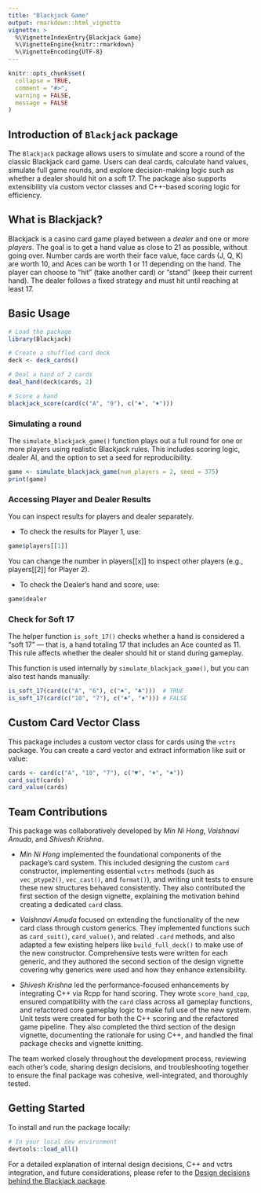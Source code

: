 ```yaml
---
title: "Blackjack Game"
output: rmarkdown::html_vignette
vignette: >
  %\VignetteIndexEntry{Blackjack Game}
  %\VignetteEngine{knitr::rmarkdown}
  %\VignetteEncoding{UTF-8}
---
```


```r
knitr::opts_chunk$set(
  collapse = TRUE,
  comment = "#>",
  warning = FALSE,
  message = FALSE
)
```

## Introduction of `Blackjack` package

The `Blackjack` package allows users to simulate and score a round of the classic Blackjack card game. Users can deal cards, calculate hand values, simulate full game rounds, and explore decision-making logic such as whether a dealer should hit on a soft 17. The package also supports extensibility via custom vector classes and C++-based scoring logic for efficiency.

## What is Blackjack?

Blackjack is a casino card game played between a *dealer* and one or more *players*. The goal is to get a hand value as close to 21 as possible, without going over. Number cards are worth their face value, face cards (J, Q, K) are worth 10, and Aces can be worth 1 or 11 depending on the hand. The player can choose to "hit" (take another card) or "stand" (keep their current hand). The dealer follows a fixed strategy and must hit until reaching at least 17.

## Basic Usage

```r
# Load the package
library(Blackjack)

# Create a shuffled card deck
deck <- deck_cards()

# Deal a hand of 2 cards
deal_hand(deck$cards, 2)

# Score a hand
blackjack_score(card(c("A", "9"), c("♠", "♦")))

```

### Simulating a round

The `simulate_blackjack_game()` function plays out a full round for one or more players using realistic Blackjack rules. This includes scoring logic, dealer AI, and the option to set a seed for reproducibility.

```r
game <- simulate_blackjack_game(num_players = 2, seed = 375)
print(game)
```

### Accessing Player and Dealer Results

You can inspect results for players and dealer separately.

-   To check the results for Player 1, use:

```r
game$players[[1]]
```

You can change the number in players[[x]] to inspect other players (e.g., players[[2]] for Player 2).

-   To check the Dealer's hand and score, use:

```r
game$dealer
```

### Check for Soft 17

The helper function `is_soft_17()` checks whether a hand is considered a "soft 17" — that is, a hand totaling 17 that includes an Ace counted as 11. This rule affects whether the dealer should hit or stand during gameplay.

This function is used internally by `simulate_blackjack_game()`, but you can also test hands manually:

```r
is_soft_17(card(c("A", "6"), c("♠", "♣")))  # TRUE
is_soft_17(card(c("10", "7"), c("♠", "♦"))) # FALSE
```

## Custom Card Vector Class

This package includes a custom vector class for cards using the `vctrs` package. You can create a card vector and extract information like suit or value:

```r
cards <- card(c("A", "10", "7"), c("♥", "♦", "♠"))
card_suit(cards)
card_value(cards)
```

## Team Contributions

This package was collaboratively developed by *Min Ni Hong*, *Vaishnavi Amuda*, and *Shivesh Krishna*.

-   *Min Ni Hong* implemented the foundational components of the package’s card system. This included designing the custom `card` constructor, implementing essential `vctrs` methods (such as `vec_ptype2()`, `vec_cast()`, and `format()`), and writing unit tests to ensure these new structures behaved consistently. They also contributed the first section of the design vignette, explaining the motivation behind creating a dedicated `card` class.

-   *Vaishnavi Amuda* focused on extending the functionality of the new card class through custom generics. They implemented functions such as `card_suit()`, `card_value()`, and related `.card` methods, and also adapted a few existing helpers like `build_full_deck()` to make use of the new constructor. Comprehensive tests were written for each generic, and they authored the second section of the design vignette covering why generics were used and how they enhance extensibility.

-   *Shivesh Krishna* led the performance-focused enhancements by integrating C++ via Rcpp for hand scoring. They wrote `score_hand_cpp`, ensured compatibility with the `card` class across all gameplay functions, and refactored core gameplay logic to make full use of the new system. Unit tests were created for both the C++ scoring and the refactored game pipeline. They also completed the third section of the design vignette, documenting the rationale for using C++, and handled the final package checks and vignette knitting.

The team worked closely throughout the development process, reviewing each other’s code, sharing design decisions, and troubleshooting together to ensure the final package was cohesive, well-integrated, and thoroughly tested.

## Getting Started

To install and run the package locally:

```r
# In your local dev environment
devtools::load_all()
```

For a detailed explanation of internal design decisions, C++ and vctrs integration, and future considerations, please refer to the [Design decisions behind the Blackjack package](https://monasharp.github.io/game-package-platypuses/articles/design-choices.html).
